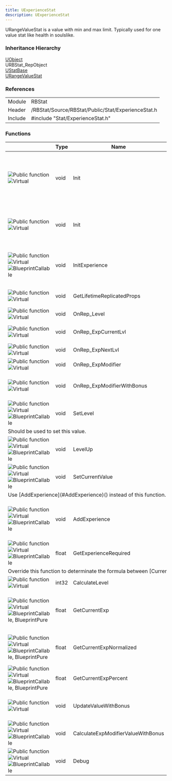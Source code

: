 ```yaml
---
title: UExperienceStat
description: UExperienceStat
---
```



URangeValueStat is a value with min and max limit. Typically used for one value stat like health in soulslike.

### Inheritance Hierarchy

[UObject](https://dev.epicgames.com/documentation/en-us/unreal-engine/API/Runtime/CoreUObject/UObject/UObject)<br/>
URBStat_RepObject<br/>
[UStatBase](../../classes/ustatbase)<br/>
[URangeValueStat](../../classes/urangevaluestat)

### References

<table class="table" style="--columns-count: 2;">
	<tbody>
		<tr>
			<td>Module</td>
			<td>RBStat</td>
		</tr>
		<tr>
			<td>Header</td>
			<td>/RBStat/Source/RBStat/Public/Stat/ExperienceStat.h</td>
		</tr>
		<tr>
			<td>Include</td>
			<td>#include "Stat/ExperienceStat.h"</td>
		</tr>
	</tbody>
</table>

### Functions

<table class="table" style="--columns-count: 5;">
	<thead>
		<tr>
			<th>&nbsp;</th>
			<th>Type</th>
			<th>Name</th>
			<th>Params</th>
			<th>Description</th>
		</tr>
	</thead>
	<tbody>
		<tr id="Init">
			<td class="td-2-icon">
				<img class="UE-icon" src="../../assets/icons/api_function_public.png" alt="Public function" title="Public function"/>
				<img class="UE-icon" src="../../assets/icons/api_function_virtual.png" alt="Virtual" title="Virtual"/>
			</td>
			<td>void</td>
			<td>Init</td>
			<td>
				[UStatComponent](../../classes/ustatcomponent)* InStatComp,<br/>
				float InCurrentValue,<br/>
				float InMin,<br/>
				float InMax,<br/>
				int32 StartLevel,<br/>
				float InExpModifier
			</td>
			<td>Initialize the stat.</td>
		</tr>
		<tr>
			<td class="td-2-icon">
				<img class="UE-icon" src="../../assets/icons/api_function_public.png" alt="Public function" title="Public function"/>
				<img class="UE-icon" src="../../assets/icons/api_function_virtual.png" alt="Virtual" title="Virtual"/>
			</td>
			<td>void</td>
			<td>Init</td>
			<td>
				[UStatComponent](../../classes/ustatcomponent)* InStatComp,<br/>
				const [FExperienceInit](../../structs/fexperienceinit)& ExperienceInit
			</td>
			<td>Initialize the stat with init structure.</td>
		</tr>
		<tr id="InitExperience">
			<td class="td-3-icon">
				<img class="UE-icon" src="../../assets/icons/api_function_public.png" alt="Public function" title="Public function"/>
				<img class="UE-icon" src="../../assets/icons/api_function_virtual.png" alt="Virtual" title="Virtual"/>
				<img class="UE-icon" src="../../assets/icons/api_variable_meta_blueprint.png" alt="BlueprintCallable" title="BlueprintCallable"/>
			</td>
			<td>void</td>
			<td>InitExperience</td>
			<td>
				[UStatComponent](../../classes/ustatcomponent)* InStatComp,<br/>
				const [FExperienceInit](../../structs/fexperienceinit)& ExperienceInit
			</td>
			<td>Blueprint callable version of Init().</td>
		</tr>
		<tr id="GetLifetimeReplicatedProps">
			<td class="td-2-icon">
				<img class="UE-icon" src="../../assets/icons/api_function_public.png" alt="Public function" title="Public function"/>
				<img class="UE-icon" src="../../assets/icons/api_function_virtual.png" alt="Virtual" title="Virtual"/>
			</td>
			<td>void</td>
			<td>GetLifetimeReplicatedProps</td>
			<td style="white-space: nowrap;">
				TArray\<FLifetimeProperty\>& OutLifetimeProps
			</td>
			<td>UE's replication function. Handle properties replication.</td>
		</tr>
		<tr id="OnRep_Level">
			<td class="td-2-icon">
				<img class="UE-icon" src="../../assets/icons/api_function_public.png" alt="Public function" title="Public function"/>
				<img class="UE-icon" src="../../assets/icons/api_function_virtual.png" alt="Virtual" title="Virtual"/>
			</td>
			<td>void</td>
			<td>OnRep_Level</td>
			<td>
				int32 OldLevel
			</td>
			<td>Called [Level](#Level) is replicated.</td>
		</tr>
		<tr id="OnRep_ExpCurrentLvl">
			<td class="td-2-icon">
				<img class="UE-icon" src="../../assets/icons/api_function_public.png" alt="Public function" title="Public function"/>
				<img class="UE-icon" src="../../assets/icons/api_function_virtual.png" alt="Virtual" title="Virtual"/>
			</td>
			<td>void</td>
			<td>OnRep_ExpCurrentLvl</td>
			<td>
				float OldExpCurrentLvl
			</td>
			<td>Called [ExpCurrentLvl](#ExpCurrentLvl) is replicated.</td>
		</tr>
		<tr id="OnRep_ExpNextLvl">
			<td class="td-2-icon">
				<img class="UE-icon" src="../../assets/icons/api_function_public.png" alt="Public function" title="Public function"/>
				<img class="UE-icon" src="../../assets/icons/api_function_virtual.png" alt="Virtual" title="Virtual"/>
			</td>
			<td>void</td>
			<td>OnRep_ExpNextLvl</td>
			<td>
				float OldExpNextLvl
			</td>
			<td>Called [ExpNextLvl](#ExpNextLvl) is replicated.</td>
		</tr>
		<tr id="OnRep_ExpModifier">
			<td class="td-2-icon">
				<img class="UE-icon" src="../../assets/icons/api_function_public.png" alt="Public function" title="Public function"/>
				<img class="UE-icon" src="../../assets/icons/api_function_virtual.png" alt="Virtual" title="Virtual"/>
			</td>
			<td>void</td>
			<td>OnRep_ExpModifier</td>
			<td>
				float OldExpModifier
			</td>
			<td>Called [ExpModifier](#ExpModifier) is replicated.</td>
		</tr>
		<tr id="OnRep_ExpModifierWithBonus">
			<td class="td-2-icon">
				<img class="UE-icon" src="../../assets/icons/api_function_public.png" alt="Public function" title="Public function"/>
				<img class="UE-icon" src="../../assets/icons/api_function_virtual.png" alt="Virtual" title="Virtual"/>
			</td>
			<td>void</td>
			<td>OnRep_ExpModifierWithBonus</td>
			<td>
				float OldExpModifierWithBonus
			</td>
			<td>Called [ExpModifierWithBonus](#ExpModifierWithBonus) is replicated.</td>
		</tr>
		<tr id="SetLevel" class="no-border-bottom">
			<td class="td-3-icon">
				<img class="UE-icon" src="../../assets/icons/api_function_public.png" alt="Public function" title="Public function"/>
				<img class="UE-icon" src="../../assets/icons/api_function_virtual.png" alt="Virtual" title="Virtual"/>
				<img class="UE-icon" src="../../assets/icons/api_variable_meta_blueprint.png" alt="BlueprintCallable" title="BlueprintCallable"/>
			</td>
			<td>void</td>
			<td>SetLevel</td>
			<td>
				int32 NewLevel
			</td>
			<td>Setter of [Level](#Level).</td>
		</tr>
		<tr class="no-border-top">
			<td colspan="5">
				<Aside type="caution">Should be used to set this value.</Aside>
			</td>
		</tr>
		<tr id="LevelUp">
			<td class="td-3-icon">
				<img class="UE-icon" src="../../assets/icons/api_function_public.png" alt="Public function" title="Public function"/>
				<img class="UE-icon" src="../../assets/icons/api_function_virtual.png" alt="Virtual" title="Virtual"/>
				<img class="UE-icon" src="../../assets/icons/api_variable_meta_blueprint.png" alt="BlueprintCallable" title="BlueprintCallable"/>
			</td>
			<td>void</td>
			<td>LevelUp</td>
			<td>
				int32 NbLevel
			</td>
			<td>Increase the experience to add NbLevel to this stat. Will trigger OnLevelUp for each level added.</td>
		</tr>
		<tr id="SetCurrentValue" class="no-border-bottom">
			<td class="td-3-icon">
				<img class="UE-icon" src="../../assets/icons/api_function_public.png" alt="Public function" title="Public function"/>
				<img class="UE-icon" src="../../assets/icons/api_function_virtual.png" alt="Virtual" title="Virtual"/>
				<img class="UE-icon" src="../../assets/icons/api_variable_meta_blueprint.png" alt="BlueprintCallable" title="BlueprintCallable"/>
			</td>
			<td>void</td>
			<td>SetCurrentValue</td>
			<td>
				float NewValue
			</td>
			<td>Setter of [CurrentValue](../ustatbase#CurrentValue).</td>
		</tr>
		<tr class="no-border-top">
			<td colspan="5">
				<Aside type="caution">Use [AddExperience](#AddExperience)() instead of this function.</Aside>
			</td>
		</tr>
		<tr id="AddExperience">
			<td class="td-3-icon">
				<img class="UE-icon" src="../../assets/icons/api_function_public.png" alt="Public function" title="Public function"/>
				<img class="UE-icon" src="../../assets/icons/api_function_virtual.png" alt="Virtual" title="Virtual"/>
				<img class="UE-icon" src="../../assets/icons/api_variable_meta_blueprint.png" alt="BlueprintCallable" title="BlueprintCallable"/>
			</td>
			<td>void</td>
			<td>AddExperience</td>
			<td>
				float ExpAdded
			</td>
			<td>Add ExpAdded to [CurrentValue](../ustatbase#CurrentValue). [OnLevelUp](#OnLevelUp) will be triggered if level increase.</td>
		</tr>
		<tr id="GetExperienceRequired" class="no-border-bottom">
			<td class="td-3-icon">
				<img class="UE-icon" src="../../assets/icons/api_function_public.png" alt="Public function" title="Public function"/>
				<img class="UE-icon" src="../../assets/icons/api_function_virtual.png" alt="Virtual" title="Virtual"/>
				<img class="UE-icon" src="../../assets/icons/api_variable_meta_blueprint.png" alt="BlueprintCallable" title="BlueprintCallable"/>
			</td>
			<td>float</td>
			<td>GetExperienceRequired</td>
			<td>
				int32 InLevel
			</td>
			<td>Return the exp total required for InLevel.<br/> Should be valid with InLevel == 0.</td>
		</tr>
		<tr class="no-border-top">
			<td colspan="5">
				<Aside type="tip">Override this function to determinate the formula between [CurrentValue](../ustatbase#CurrentValue) and [Level](#Level).</Aside>
			</td>
		</tr>
		<tr id="CalculateLevel">
			<td class="td-2-icon">
				<img class="UE-icon" src="../../assets/icons/api_function_public.png" alt="Public function" title="Public function"/>
				<img class="UE-icon" src="../../assets/icons/api_function_virtual.png" alt="Virtual" title="Virtual"/>
			</td>
			<td>int32</td>
			<td>CalculateLevel</td>
			<td>
				float InExperience
			</td>
			<td>Return the level reached for this quantity of experience.</td>
		</tr>
		<tr id="GetCurrentExp">
			<td class="td-3-icon">
				<img class="UE-icon" src="../../assets/icons/api_function_public.png" alt="Public function" title="Public function"/>
				<img class="UE-icon" src="../../assets/icons/api_function_virtual.png" alt="Virtual" title="Virtual"/>
				<img class="UE-icon" src="../../assets/icons/api_variable_meta_blueprint.png" alt="BlueprintCallable, BlueprintPure" title="BlueprintCallable, BlueprintPure"/>
			</td>
			<td>float</td>
			<td>GetCurrentExp</td>
			<td>
			</td>
			<td>Return [CurrentValue](../ustatbase#CurrentValue) - [ExpCurrentLvl](#ExpCurrentLvl), the current experience for the current level in particular.</td>
		</tr>
		<tr id="GetCurrentExpNormalized">
			<td class="td-3-icon">
				<img class="UE-icon" src="../../assets/icons/api_function_public.png" alt="Public function" title="Public function"/>
				<img class="UE-icon" src="../../assets/icons/api_function_virtual.png" alt="Virtual" title="Virtual"/>
				<img class="UE-icon" src="../../assets/icons/api_variable_meta_blueprint.png" alt="BlueprintCallable, BlueprintPure" title="BlueprintCallable, BlueprintPure"/>
			</td>
			<td>float</td>
			<td>GetCurrentExpNormalized</td>
			<td>
			</td>
			<td>Return the ratio between the current experience for this level and the experience needed to level up, normalized [0 - 1].</td>
		</tr>
		<tr id="GetCurrentExpPercent">
			<td class="td-3-icon">
				<img class="UE-icon" src="../../assets/icons/api_function_public.png" alt="Public function" title="Public function"/>
				<img class="UE-icon" src="../../assets/icons/api_function_virtual.png" alt="Virtual" title="Virtual"/>
				<img class="UE-icon" src="../../assets/icons/api_variable_meta_blueprint.png" alt="BlueprintCallable, BlueprintPure" title="BlueprintCallable, BlueprintPure"/>
			</td>
			<td>float</td>
			<td>GetCurrentExpPercent</td>
			<td>
			</td>
			<td>Return the ratio between the current experience for this level and the experience needed to level up, in %.</td>
		</tr>
		<tr id="UpdateValueWithBonus">
			<td class="td-2-icon">
				<img class="UE-icon" src="../../assets/icons/api_function_public.png" alt="Public function" title="Public function"/>
				<img class="UE-icon" src="../../assets/icons/api_function_virtual.png" alt="Virtual" title="Virtual"/>
			</td>
			<td>void</td>
			<td>UpdateValueWithBonus</td>
			<td>
				[UStatBonus](../../classes/ustatbonus)* Bonus
			</td>
			<td>Update the value with bonus if needed. Called when a bonus is added or removed.</td>
		</tr>
		<tr id="CalculateExpModifierValueWithBonus">
			<td class="td-3-icon">
				<img class="UE-icon" src="../../assets/icons/api_function_public.png" alt="Public function" title="Public function"/>
				<img class="UE-icon" src="../../assets/icons/api_function_virtual.png" alt="Virtual" title="Virtual"/>
				<img class="UE-icon" src="../../assets/icons/api_variable_meta_blueprint.png" alt="BlueprintCallable" title="BlueprintCallable"/>
			</td>
			<td>void</td>
			<td>CalculateExpModifierValueWithBonus</td>
			<td>
			</td>
			<td>Update the [ExpModifier](#ExpModifier) with bonus if needed.</td>
		</tr>
		<tr id="Debug">
			<td class="td-3-icon">
				<img class="UE-icon" src="../../assets/icons/api_function_public.png" alt="Public function" title="Public function"/>
				<img class="UE-icon" src="../../assets/icons/api_function_virtual.png" alt="Virtual" title="Virtual"/>
				<img class="UE-icon" src="../../assets/icons/api_variable_meta_blueprint.png" alt="BlueprintCallable" title="BlueprintCallable"/>
			</td>
			<td>void</td>
			<td>Debug</td>
			<td>
			</td>
			<td>Debug only. Display the stat value in the log.</td>
		</tr>
	</tbody>
</table>